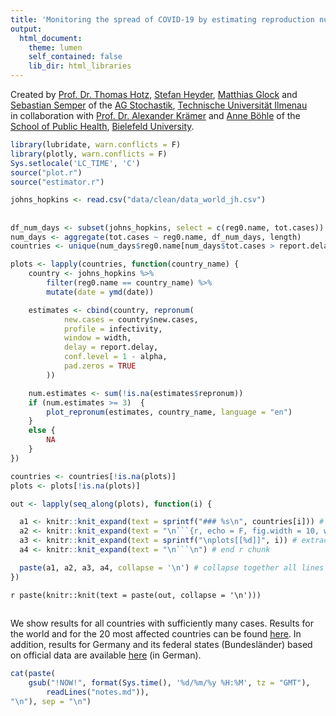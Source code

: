 ```yaml
---
title: 'Monitoring the spread of COVID-19 by estimating reproduction numbers over time'
output:
  html_document:
    theme: lumen
    self_contained: false
    lib_dir: html_libraries
---
```


Created by
[Prof. Dr. Thomas Hotz](https://www.tu-ilmenau.de/stochastik/team/thomas-hotz/),
[Stefan Heyder](https://www.tu-ilmenau.de/stochastik/team/stefan-heyder/),
[Matthias Glock](https://www.tu-ilmenau.de/stochastik/team/matthias-glock/)
and [Sebastian Semper](https://www.tu-ilmenau.de/stochastik/team/sebastian-semper/)
of the
[AG Stochastik](https://www.tu-ilmenau.de/stochastik/), [Technische Universität Ilmenau](https://www.tu-ilmenau.de/)
<br/>
in collaboration with
[Prof. Dr. Alexander Krämer](https://ekvv.uni-bielefeld.de/pers_publ/publ/PersonDetail.jsp?personId=21463&lang=de)
and
[Anne Böhle](mailto:anne.boehle@uni-bielefeld.de)
of the
[School of Public Health](https://www.uni-bielefeld.de/gesundhw/index.html), [Bielefeld University](https://www.uni-bielefeld.de/).

```r
library(lubridate, warn.conflicts = F)
library(plotly, warn.conflicts = F)
Sys.setlocale('LC_TIME', 'C')
source("plot.r")
source("estimator.r")
```

```r
johns_hopkins <- read.csv("data/clean/data_world_jh.csv")
```

## {.tabset .tabset-fade .tabset-pills}

<!--
See https://github.com/rstudio/flexdashboard/issues/80#issuecomment-247139450
on generating tabs in rmarkdown automatically
-->
```r
df_num_days <- subset(johns_hopkins, select = c(reg0.name, tot.cases))
num_days <- aggregate(tot.cases ~ reg0.name, df_num_days, length)
countries <- unique(num_days$reg0.name[num_days$tot.cases > report.delay])

plots <- lapply(countries, function(country_name) {
    country <- johns_hopkins %>%
        filter(reg0.name == country_name) %>%
        mutate(date = ymd(date))

    estimates <- cbind(country, repronum(
            new.cases = country$new.cases,
            profile = infectivity,
            window = width,
            delay = report.delay,
            conf.level = 1 - alpha,
            pad.zeros = TRUE
        ))

    num.estimates <- sum(!is.na(estimates$repronum))
    if (num.estimates >= 3)  {
        plot_repronum(estimates, country_name, language = "en")
    }
    else {
        NA
    }
})

countries <- countries[!is.na(plots)]
plots <- plots[!is.na(plots)]

out <- lapply(seq_along(plots), function(i) {

  a1 <- knitr::knit_expand(text = sprintf("### %s\n", countries[i])) # tab header, auto extracts names of `hcs`
  a2 <- knitr::knit_expand(text = "\n```{r, echo = F, fig.width = 10, warning = FALSE}") # start r chunk
  a3 <- knitr::knit_expand(text = sprintf("\nplots[[%d]]", i)) # extract graphs by "writing" out `hcs[[1]]`, `hcs[[2]]` etc. to be rendered later
  a4 <- knitr::knit_expand(text = "\n```\n") # end r chunk

  paste(a1, a2, a3, a4, collapse = '\n') # collapse together all lines with newline separator
})
```

`r paste(knitr::knit(text = paste(out, collapse = '\n')))`

##

We show results for all countries with sufficiently many cases. Results for the world and for the 20 most affected countries can be found [here](index.html). In addition, results for Germany and its federal states (Bundesländer) based on official data are available [here](germany.html) (in German).

```r
cat(paste(
    gsub("!NOW!", format(Sys.time(), '%d/%m/%y %H:%M', tz = "GMT"),
        readLines("notes.md")),
"\n"), sep = "\n")
```
